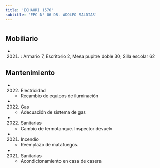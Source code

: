 ```yaml
---
title: 'ECHAURI 1576'
subtitle: 'EPC N° 06 DR. ADOLFO SALDIAS'
---
```


#


## Mobiliario

*  (2021) : Armario 7, Escritorio 2, Mesa pupitre doble 30, Silla escolar 62 





## Mantenimiento

*  (2022) Electricidad 
    + Recambio de equipos de iluminación

*  (2022) Gas 
    + Adecuación de sistema de gas

*  (2022) Sanitarias 
    + Cambio de termotanque. Inspector devuelv

*  (2021) Incendio 
    + Reemplazo de matafuegos.

*  (2021) Sanitarias 
    + Acondicionamiento en casa de casera



